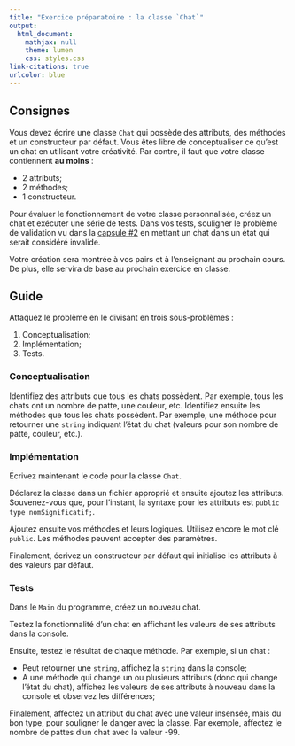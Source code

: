 ```yaml
---
title: "Exercice préparatoire : la classe `Chat`"
output:
  html_document:
    mathjax: null
    theme: lumen
    css: styles.css
link-citations: true
urlcolor: blue
---
```


## Consignes
Vous devez écrire une classe `Chat` qui possède des attributs, des méthodes et un constructeur par défaut. Vous êtes libre de conceptualiser ce qu'est un chat en utilisant votre créativité. Par contre, il faut que votre classe contiennent **au moins** :

* 2 attributs;
* 2 méthodes;
* 1 constructeur.

Pour évaluer le fonctionnement de votre classe personnalisée, créez un chat et exécuter une série de tests. Dans vos tests, souligner le problème de validation vu dans la [capsule #2](../classeInv/capsule2.html) en mettant un chat dans un état qui serait considéré invalide.

Votre création sera montrée à vos pairs et à l'enseignant au prochain cours. De plus, elle servira de base au prochain exercice en classe.

<h2 id="guide">Guide</h2>
Attaquez le problème en le divisant en trois sous-problèmes :

1. Conceptualisation;
2. Implémentation;
3. Tests.

### Conceptualisation
Identifiez des attributs que tous les chats possèdent. Par exemple, tous les chats ont un nombre de patte, une couleur, etc.
Identifiez ensuite les méthodes que tous les chats possèdent. Par exemple, une méthode pour retourner une `string` indiquant l'état du chat (valeurs pour son nombre de patte, couleur, etc.).

### Implémentation
Écrivez maintenant le code pour la classe `Chat`. 

Déclarez la classe dans un fichier approprié et ensuite ajoutez les attributs.
Souvenez-vous que, pour l'instant, la syntaxe pour les attributs est `public type nomSignificatif;`.

Ajoutez ensuite vos méthodes et leurs logiques. Utilisez encore le mot clé `public`. Les méthodes peuvent accepter des paramètres.

Finalement, écrivez un constructeur par défaut qui initialise les attributs à des valeurs par défaut.

### Tests
Dans le `Main` du programme, créez un nouveau chat.

Testez la fonctionnalité d'un chat en affichant les valeurs de ses attributs dans la console.

Ensuite, testez le résultat de chaque méthode.
Par exemple, si un chat :

* Peut retourner une `string`, affichez la `string` dans la console;
* A une méthode qui change un ou plusieurs attributs (donc qui change l'état du chat), affichez les valeurs de ses attributs à nouveau dans la console et observez les différences;

Finalement, affectez un attribut du chat avec une valeur insensée, mais du bon type, pour souligner le danger avec la classe. Par exemple, affectez le nombre de pattes d'un chat avec la valeur -99.

